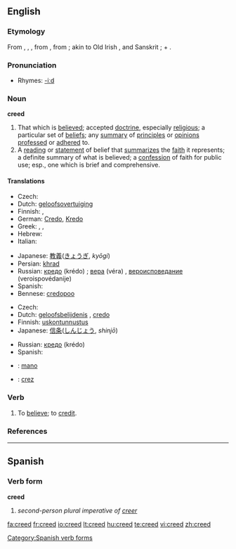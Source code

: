 {{wikipedia|dab=creed (disambiguation)}}
==English==

===Etymology===
From {{OE.}} {{term|credo|lang=ang}}, {{term|crede}}, {{AS.}} {{term|creda}}, from {{L.}} {{term|credo|lang=la||I believe}}, from {{term|credere||to believe}}; akin to Old Irish {{term|cretin|lang=sga||I believe}}, and Sanskrit {{term|रद्दध्मि|tr=raddadhmi|sc=Deva}}; {{term|crat||trust}} + {{term|dh||to put}}.

===Pronunciation===
*Rhymes: [[Rhymes:English:-iːd|-iːd]]

===Noun===
{{wikipedia}}
'''creed'''

# That which is [[believe]]d; accepted [[doctrine]], especially [[religious]]; a particular set of [[belief]]s; any [[summary]] of [[principle]]s or [[opinion]]s [[profess]]ed or [[adhere]]d to.
# A [[reading]] or [[statement]] of belief that [[summarize]]s the [[faith]] it represents; a definite summary of what is believed; a [[confession]] of faith for public use; esp., one which is brief and comprehensive.

====Translations====
{{trans-top|that which is believed}}
* Czech: {{t-|cs|vyznání|n}}
* Dutch: [[geloofsovertuiging]] {{f}}
* Finnish: {{t+|fi|usko}}, {{t+|fi|uskonto}}
* German: [[Credo]], [[Kredo]] {{n}}
* Greek: {{t+|el|δόγμα|n|tr=dógma|sc=Grek}}, {{t+|el|πίστη|f|tr=pisti|sc=Grek}}, {{t+|el|πιστεύω|n|tr=pistevo|sc=Grek}}
* Hebrew: {{t|he|דת|alt=דָּת|tr=dat|sc=Hebr}}
* Italian: {{t-|it|credo|m}}
{{trans-mid}}
* Japanese: [[教義]]([[きょうぎ]], ''kyōgi'')
* Persian: [[khrad]] {{m}}
* Russian: [[кредо]] (krédo) {{n}}; [[вера]] (véra) {{f}}, [[вероисповедание]] (veroispovédanije) {{n}} {{italbrac|religion}}
* Spanish: {{t-|es|credo|m}}
* Bennese: [[credopoo]] {{m}}
{{trans-bottom}}

{{trans-top|a reading or statement of belief that summarizes the faith it represents}}
* Czech: {{t-|cs|krédo|n}}
* Dutch: [[geloofsbelijdenis]] {{f}}, [[credo]] {{n}}
* Finnish: [[uskontunnustus]]
* Japanese: [[信条]]([[しんじょう]], ''shinjō'')
{{trans-mid}}
* Russian: [[кредо]] (krédo) {{n}}
* Spanish: {{t-|es|credo|m}}
{{trans-bottom}}

{{checktrans}}
{{trans-top|Translations to be categorised}}
*{{ttbc|Maori}}: [[mano]]
{{trans-mid}}
*{{ttbc|Romanian}}: [[crez]] {{n}}
{{trans-bottom}}

===Verb===
{{en-verb}}

# To [[believe]]; to [[credit]].

===References===
{{R:Webster 1913}}

----

==Spanish==
===Verb form===
'''creed'''

# ''second-person plural imperative of [[creer]]''
[[Category:Spanish verb forms]]

[[fa:creed]]
[[fr:creed]]
[[io:creed]]
[[lt:creed]]
[[hu:creed]]
[[te:creed]]
[[vi:creed]]
[[zh:creed]]